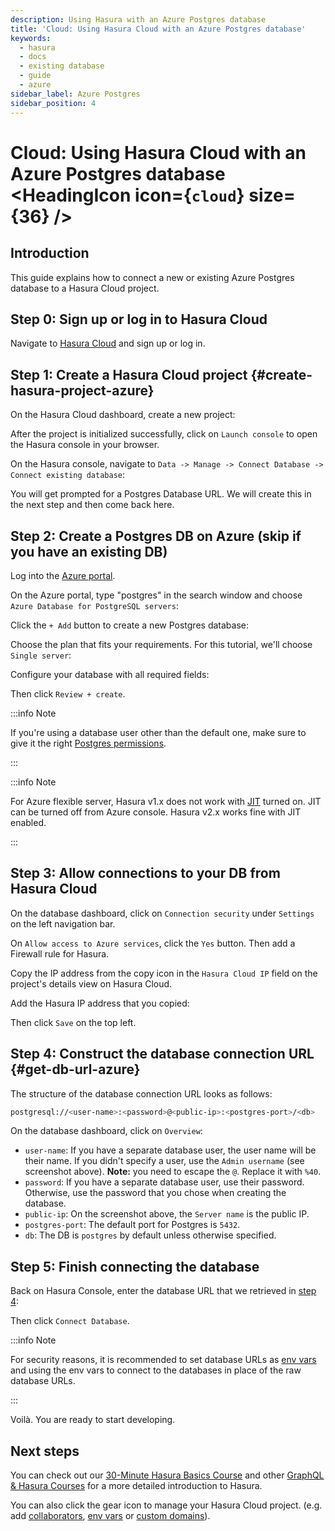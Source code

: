 ```yaml
---
description: Using Hasura with an Azure Postgres database
title: 'Cloud: Using Hasura Cloud with an Azure Postgres database'
keywords:
  - hasura
  - docs
  - existing database
  - guide
  - azure
sidebar_label: Azure Postgres
sidebar_position: 4
---
```



# Cloud: Using Hasura Cloud with an Azure Postgres database <HeadingIcon icon={`cloud`} size={36} />

## Introduction

This guide explains how to connect a new or existing Azure Postgres database to a Hasura Cloud project.

## Step 0: Sign up or log in to Hasura Cloud

Navigate to [Hasura Cloud](https://cloud.hasura.io/signup/?pg=docs&plcmt=body&cta=navigate-to-hasura-cloud&tech=default)
and sign up or log in.

## Step 1: Create a Hasura Cloud project {#create-hasura-project-azure}

On the Hasura Cloud dashboard, create a new project:

<Thumbnail
  src='/img/graphql/cloud/cloud-dbs/create-hasura-cloud-project.png'
  alt='Create Hasura Cloud project'
  width='1000px'
/>

After the project is initialized successfully, click on `Launch console` to open the Hasura console in your browser.

On the Hasura console, navigate to `Data -> Manage -> Connect Database -> Connect existing database`:

You will get prompted for a Postgres Database URL. We will create this in the next step and then come back here.

<Thumbnail src='/img/graphql/cloud/cloud-dbs/existing-db-setup.png' alt='Hasura Cloud database setup' width='700px' />

## Step 2: Create a Postgres DB on Azure (skip if you have an existing DB)

Log into the [Azure portal](https://portal.azure.com).

On the Azure portal, type "postgres" in the search window and choose `Azure Database for PostgreSQL servers`:

<Thumbnail src='/img/graphql/cloud/cloud-dbs/azure/select-postgres-db.png' alt='Select Postgres database on Azure' />

Click the `+ Add` button to create a new Postgres database:

<Thumbnail src='/img/graphql/cloud/cloud-dbs/azure/add-postgres-db.png' alt='Add Postgres database on Azure' />

Choose the plan that fits your requirements. For this tutorial, we'll choose `Single server`:

<Thumbnail
  src='/img/graphql/cloud/cloud-dbs/azure/pg-single-server.png'
  alt='Select single server on Azure'
  width='600px'
/>

Configure your database with all required fields:

<Thumbnail src='/img/graphql/cloud/cloud-dbs/azure/configure-db.png' alt='Configure database on Azure' width='600px' />

Then click `Review + create`.

:::info Note

If you're using a database user other than the default one, make sure to give it the right
[Postgres permissions](/deployment/postgres-requirements.mdx#managed-pg-permissions).

:::

:::info Note

For Azure flexible server, Hasura v1.x does not work with
[JIT](https://www.postgresql.org/docs/11/runtime-config-query.html#GUC-JIT) turned on. JIT can be turned off from Azure
console. Hasura v2.x works fine with JIT enabled.

:::

## Step 3: Allow connections to your DB from Hasura Cloud

On the database dashboard, click on `Connection security` under `Settings` on the left navigation bar.

On `Allow access to Azure services`, click the `Yes` button. Then add a Firewall rule for Hasura.

Copy the IP address from the copy icon in the `Hasura Cloud IP` field on the project's details view on Hasura Cloud.

<Thumbnail src='/img/graphql/cloud/projects/hasura-cloud-ip.png' alt='Hasura Cloud IP field' />

Add the Hasura IP address that you copied:

<Thumbnail src='/img/graphql/cloud/cloud-dbs/azure/add-hasura-ip.png' alt='Add Hasura IP on Azure' />

Then click `Save` on the top left.

## Step 4: Construct the database connection URL {#get-db-url-azure}

The structure of the database connection URL looks as follows:

```bash
postgresql://<user-name>:<password>@<public-ip>:<postgres-port>/<db>
```

On the database dashboard, click on `Overview`:

<Thumbnail
  src='/img/graphql/cloud/cloud-dbs/azure/get-database-connection-string.png'
  alt='Construct the database connection string for Azure'
/>

- `user-name`: If you have a separate database user, the user name will be their name. If you didn't specify a user, use
  the `Admin username` (see screenshot above). **Note:** you need to escape the `@`. Replace it with `%40`.
- `password`: If you have a separate database user, use their password. Otherwise, use the password that you chose when
  creating the database.
- `public-ip`: On the screenshot above, the `Server name` is the public IP.
- `postgres-port`: The default port for Postgres is `5432`.
- `db`: The DB is `postgres` by default unless otherwise specified.

## Step 5: Finish connecting the database

Back on Hasura Console, enter the database URL that we retrieved in [step 4](#get-db-url-azure):

<Thumbnail src='/img/graphql/cloud/cloud-dbs/azure/azure-complete.png' alt='Database setup' width='600px' />

Then click `Connect Database`.

:::info Note

For security reasons, it is recommended to set database URLs as
[env vars](/projects/env-vars.mdx#manage-project-env-vars) and using the env vars to connect to the databases in place
of the raw database URLs.

:::

Voilà. You are ready to start developing.

<Thumbnail src='/img/graphql/cloud/cloud-dbs/hasura-console.png' alt='Hasura console' />

## Next steps

You can check out our [30-Minute Hasura Basics Course](https://hasura.io/learn/graphql/hasura/introduction/) and other
[GraphQL & Hasura Courses](https://hasura.io/learn/) for a more detailed introduction to Hasura.

You can also click the gear icon to manage your Hasura Cloud project. (e.g. add
[collaborators](/projects/collaborators.mdx#manage-project-collaborators),
[env vars](/projects/env-vars.mdx#manage-project-env-vars) or
[custom domains](/projects/domains.mdx#manage-project-domains)).

<Thumbnail src='/img/graphql/cloud/getting-started/project-manage.png' alt='Project actions' width='860px' />

